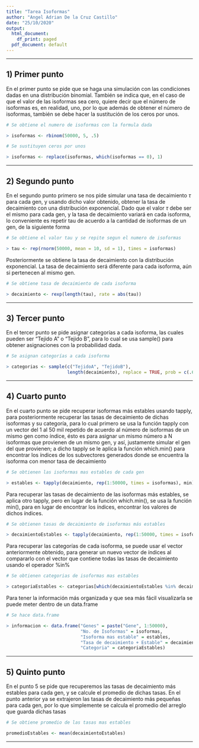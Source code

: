 ---
title: "Tarea Isoformas"
author: "Angel Adrian De la Cruz Castillo"
date: "25/10/2020"
output:
  html_document:
    df_print: paged
  pdf_document: default
---

***

## 1) Primer punto
En el primer punto se pide que se haga una simulación con las condiciones dadas en una distribución binomial. También se indica que, en el caso de que el valor de las isoformas sea cero, quiere decir que el número de isoformas es, en realidad, uno, por lo que además de obtener el número de isoformas, también se debe hacer la sustitución de los ceros por unos.

```{r, eval = FALSE}

# Se obtiene el numero de isoformas con la formula dada

> isoformas <- rbinom(50000, 5, .5)

# Se sustituyen ceros por unos

> isoformas <- replace(isoformas, which(isoformas == 0), 1)

```

***

## 2) Segundo punto
En el segundo punto primero se nos pide simular una tasa de decaimiento $\tau$ para cada gen, y usando dicho valor obtenido, obtener la tasa de decaimiento con una distribución exponencial. Dado que el valor $\tau$ debe ser el mismo para cada gen, y la tasa de decaimiento variará en cada isoforma, lo conveniente es repetir tau de acuerdo a la cantidad de isoformas de un gen, de la siguiente forma

```{r, eval = FALSE}

# Se obtiene el valor tau y se repite segun el numero de isoformas

> tau <- rep(rnorm(50000, mean = 10, sd = 1), times = isoformas) 

```

Posteriormente se obtiene la tasa de decaimiento con la distribución exponencial. La tasa de decaimiento será diferente para cada isoforma, aún si pertenecen al mismo gen.

```{r, eval = FALSE}

# Se obtiene tasa de decaimiento de cada isoforma

> decaimiento <- rexp(length(tau), rate = abs(tau))

```

***

## 3) Tercer punto
En el tercer punto se pide asignar categorías a cada isoforma, las cuales pueden ser "Tejido A" o "Tejido B", para lo cual se usa sample() para obtener asignaciones con la probabilidad dada.

```{r, eval = FALSE}

# Se asignan categorías a cada isoforma

> categorias <- sample(c("TejidoA", "TejidoB"), 
                       length(decaimiento), replace = TRUE, prob = c(.6,.4))

```

***

## 4) Cuarto punto
En el cuarto punto se pide recuperar isoformas más estables usando tapply, para posteriormente recuperar las tasas de decaimiento de dichas isoformas y su categoría, para lo cual primero se usa la función tapply con un vector del 1 al 50 mil repetido de acuerdo al número de isoformas de un mismo gen como índice, ésto es para asignar un mismo número a N isoformas que provienen de un mismo gen, y así, justamente simular el gen del que provienen; a dicho tapply se le aplica la función which.min() para encontrar los índices de los subvectores generados donde se encuentra la isoforma con menor tasa de decaimiento

```{r, eval = FALSE}

# Se obtienen las isoformas mas estables de cada gen

> estables <- tapply(decaimiento, rep(1:50000, times = isoformas), min)

```

Para recuperar las tasas de decaimiento de las isoformas más estables, se aplica otro tapply, pero en lugar de la función which.min(), se usa la función min(), para en lugar de encontrar los índices, encontrar los valores de dichos índices.

```{r, eval = FALSE}

# Se obtienen tasas de decaimiento de isoformas más estables 

> decaimientoEstables <- tapply(decaimiento, rep(1:50000, times = isoformas), min)

```

Para recuperar las categorías de cada isoforma, se puede usar el vector anteriormente obtenido, para generar un nuevo vector de índices al compararlo con el vector que contiene todas las tasas de decaimiento usando el operador %in%

```{r, eval = FALSE}

# Se obtienen categorias de isoformas mas estables

> categoriaEstables <- categorias[which(decaimientoEstables %in% decaimiento)]

```

Para tener la información más organizada y que sea más fácil visualizarla se puede meter dentro de un data.frame

```{r, eval = FALSE}

# Se hace data.frame

> informacion <- data.frame("Genes" = paste("Gene", 1:50000), 
                            "No. de Isoformas" = isoformas, 
                            "Isoforma mas estable" = estables, 
                            "Tasa de decaimiento + Estable" = decaimientoEstables, 
                            "Categoria" = categoriaEstables)

```

***

## 5) Quinto punto
En el punto 5 se pide que recuperemos las tasas de decaimiento más estables para cada gen, y se calcule el promedio de dichas tasas. En el punto anterior ya se extrajeron las tasas de decaimiento más pequeñas para cada gen, por lo que simplemente se calcula el promedio del arreglo que guarda dichas tasas

```{r, eval = FALSE}

# Se obtiene promedio de las tasas mas estables

promedioEstables <- mean(decaimientoEstables)

```

***